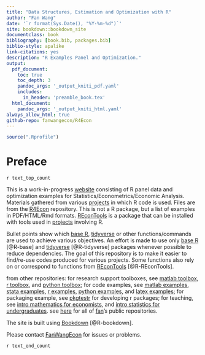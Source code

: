 ```yaml
---
title: "Data Structures, Estimation and Optimization with R"
author: "Fan Wang"
date: '`r format(Sys.Date(), "%Y-%m-%d")`'
site: bookdown::bookdown_site
documentclass: book
bibliography: [book.bib, packages.bib]
biblio-style: apalike
link-citations: yes
description: "R Examples Panel and Optimization."
output:
  pdf_document:
    toc: true
    toc_depth: 3
    pandoc_args: '_output_kniti_pdf.yaml'
    includes:
      in_header: 'preamble_book.tex'
  html_document:
    pandoc_args: '_output_kniti_html.yaml'
always_allow_html: true
github-repo: fanwangecon/R4Econ
---
```


```r
source(".Rprofile")
```

# Preface {-}

`r text_top_count`

This is a work-in-progress [website](https://fanwangecon.github.io/R4Econ/) consisting of R panel data and optimization examples for Statistics/Econometrics/Economic Analysis. Materials gathered from various [projects](https://fanwangecon.github.io/research) in which R code is used. Files are from the [R4Econ](https://github.com/FanWangEcon/R4Econ) repository. This is not a R package, but a list of examples in PDF/HTML/Rmd formats. [REconTools](https://fanwangecon.github.io/REconTools/) is a package that can be installed with tools used in [projects](https://fanwangecon.github.io/research) involving R.

Bullet points show which [base R](https://cran.r-project.org/), [tidyverse](https://www.tidyverse.org/) or other functions/commands are used to achieve various objectives. An effort is made to use only [base R](https://cran.r-project.org/) [@R-base] and [tidyverse](https://www.tidyverse.org/) [@R-tidyverse] packages whenever possible to reduce dependencies. The goal of this repository is to make it easier to find/re-use codes produced for various projects. Some functions also rely on or correspond to functions from [REconTools](https://fanwangecon.github.io/REconTools/) [@R-REconTools].

from other repositories: for research support toolboxes, see [matlab toolbox](https://fanwangecon.github.io/mecontools/), [r toolbox](https://fanwangecon.github.io/recontools/), and [python toolbox](https://pyfan.readthedocs.io/en/latest/); for code examples, see [matlab examples](https://fanwangecon.github.io/m4econ/), [stata examples](https://fanwangecon.github.io/stata4econ/), [r examples](https://fanwangecon.github.io/r4econ/), [python examples](https://fanwangecon.github.io/py4econ/), and [latex examples](https://fanwangecon.github.io/tex4econ/); for packaging example, see [pkgtestr](http://fanwangecon.github.io/pkgtestr) for developing r packages; for teaching, see [intro mathematics for economists](https://fanwangecon.github.io/math4econ/), and [intro statistics for undergraduates](https://fanwangecon.github.io/stat4econ/). see [here](https://github.com/fanwangecon) for all of [fan](https://fanwangecon.github.io/)'s public repositories.

The site is built using [Bookdown](https://bookdown.org/) [@R-bookdown].

Please contact [FanWangEcon](https://fanwangecon.github.io/) for issues or problems.

`r text_end_count`
